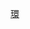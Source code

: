 {{高速公路
|模板名稱= 首都高速中央環狀線
|模板闊度=
|名稱=[[File:Shuto Urban Expwy Sign C2.svg|24px]][[首都高速道路]][[首都高速道路中央環狀線|中央環狀線]]
|公路類別=
|代表色=#007d18
|背景顏色=
|字體大小=
|交流道列表=[[大井系統交流道]]<small>（連接[[首都高速灣岸線|灣岸線]]）</small> - (C18)[[大井南出入口]] - (C20)[[五反田出入口]] - [[大橋系統交流道]]<small>（連接[[首都高速3號澀谷線|3號澀谷線]]）</small> - (C22)[[富谷出入口]] - (C23)[[初台南出入口]] - [[西新宿系統交流道]]<small>（連接[[首都高速4號新宿線|4號新宿線]]）</small> - (C24)[[中野長者橋出入口]] - (C25·C26)[[西池袋出入口]] - (C28)[[高松入口]] - [[熊野町系統交流道]]<small>（連接[[首都高速5號池袋線|5號池袋線]]）</small> - [[板橋系統交流道]]<small>（連接[[首都高速5號池袋線|5號池袋線]]）</small> - (C29)[[新板橋出口]] - (C31)[[瀧野川入口]] - (C33)[[王子南出入口]] - (C34)[[王子北出入口]] - [[江北系統交流道]]<small>（連接[[首都高速川口線|川口線]]）</small> - (C35·C36)[[扇大橋出入口]] - (C37·C38)[[千住新橋出入口]] - [[小菅系統交流道]]<small>（連接[[首都高速6號三鄉線|6號三鄉線]]）</small> - (C40)[[小菅出入口]] - [[堀切系統交流道]]<small>（連接[[首都高速6號向島線|6號向島線]]）</small> - (C41·C42)[[四木出入口]] - (C43)[[平井大橋出入口]] - [[小松川出入口|<span style="color:#888888;">小松川系統交流道</span>]]<small>（建設中）</small> - (C44)[[船堀橋出入口]] - (C45)[[清新町出入口]] - [[葛西系統交流道]]<small>（連接[[首都高速灣岸線|灣岸線]]）</small>
}}<noinclude>
[[Category:首都高速道路模板|環]]
</noinclude>